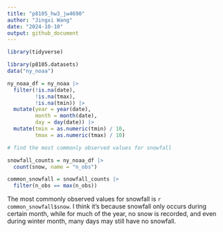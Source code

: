 ```yaml
---
title: "p8105_hw3_jw4690"
author: "Jingxi Wang"
date: "2024-10-10"
output: github_document
---
```

```r
library(tidyverse)
```


```r
library(p8105.datasets)
data("ny_noaa")
```

```r
ny_noaa_df = ny_noaa |>
  filter(!is.na(date),
         !is.na(tmax),
         !is.na(tmin)) |>
  mutate(year = year(date),
         month = month(date),
         day = day(date)) |>
  mutate(tmin = as.numeric(tmin) / 10,
         tmax = as.numeric(tmax) / 10)
```


```r
# find the most commonly observed values for snowfall

snowfall_counts = ny_noaa_df |>
  count(snow, name = "n_obs")

common_snowfall = snowfall_counts |>
  filter(n_obs == max(n_obs))
```

The most commonly observed values for snowfall is `r common_snowfall$snow`. I think it's because snowfall only occurs during certain month, while for much of the year, no snow is recorded, and even during winter month, many days may still have no snowfall.